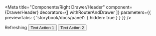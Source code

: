 
<Meta 
  title="Components/Right Drawer/Header" 
  component={DrawerHeader}
  decorators={[ withRouterAndDrawer ]}
  parameters={{ previewTabs: { 'storybook/docs/panel': { hidden: true } } }}
/>

<Story name="No Frills">
  <DrawerHeader title="Drawer title"  />
</Story>

<Story name="With back button">
  <DrawerHeader title="Drawer with back button" />
</Story>

<Story name="With info text" >
  <DrawerHeader title="Drawer with info text" infoText="This is info text" />
</Story>

<Story name="With help">
  <DrawerHeader title="Drawer with help" helpTitle="Help title" helpKey="autoMapFields" />
</Story>

<Story name="With refresh and actions">
  <DrawerHeader title="Refreshing and actions">
    <Spinner size="small" />Refreshing
    <ActionGroup position="right">
      <Button variant="text">Text Action 1</Button>
      <Button variant="text">Text Action 2</Button>
    </ActionGroup>
  </DrawerHeader>
</Story>

